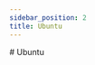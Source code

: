 ```yaml
---
sidebar_position: 2
title: Ubuntu
---
```



<Fragment>
  # <UbuntuIcon /> Ubuntu
</Fragment>

<Title
  pre={['🔧 Installation<', '👁️‍🗨️ Visualisation']}
  title={'Ubuntu'}
  version={VERSION}
/>

<Fragment>
  ## <BashIcon /> Oneliner <SizeInfo size={SIZES.debian} />
</Fragment>

Paste the following command into a terminal then press `Enter` to start the installation.

<Fragment>
  <VisualisationBlockDebian version={VERSION} />
</Fragment>

## 🗑️ Uninstallation

```bash
sudo apt remove -y sound-scape-explorer
```

## ⏭️ Next Step

Proceed to the 🏃 [Getting started](../../getting-started/) documentation.
